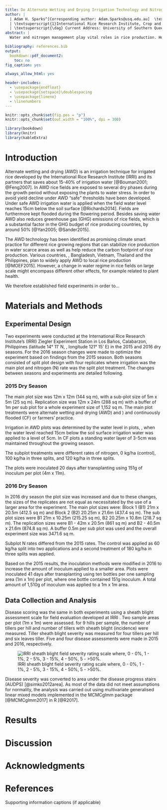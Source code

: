 ```yaml
---
title: Do Alternate Wetting and Drying Irrigation Technology and Nitrogen Rates Affect Rice Sheath Blight?
author: |
  | Adam H. Sparks^[Corresponding author: Adam.Sparks@usq.edu.au]  \textsuperscript{1\dag}, Nancy P. Castilla \textsuperscript{1}, Bjorn Ole Sander \textsuperscript{1}
  | \textsuperscript{1}International Rice Research Institute, Crop and Environmental Sciences Division, Los Baños, Laguna, Philippines, 4031
  | \textsuperscript{\dag} Current Address: University of Southern Queensland, Centre for Crop Health, West Street, Tooowoomba, Queensland, Australia, 4350
abstract: |
  Water and nitrogen management play vital roles in rice production. However, the mismanagement of these two management practices may trigger sheath blight of rice, caused by _Rhizoctonia solani_, which is favored by wet conditions, high relative humidity, and high nitrogen fertilizer levels. To understand how different combinations of water and nitrogen management affect sheath blight epidemics, we conducted two separate split-plot experiments with a water saving (alternate wetting and drying) regime and traditional flood irrigation regime combined with differing nitrogen treatments in the dry seasons of 2015 and 2016. Disease was scored in the same way in both experiments using a sheath blight assessment scale for field evaluation developed at the International Rice Research Institute to assess the severity on infected sheaths and leaves while sheath blight incidence on tillers were counted per hill. We were unable to detect any differences in disease in either experiment due to irrigation regime, N rates or the interaction of the two treatments in either season. This suggests that farmers can adopt water saving technologies without risking increased sheath blight incidence. We suggest that further cross-cutting research in this area is warranted.

bibliography: references.bib
output:
  bookdown::pdf_document2:
    toc: no
fig_caption: yes

always_allow_html: yes

header-includes:
  - \usepackage{endfloat}
  - \usepackage{setspace}\doublespacing
  - \usepackage{lineno}
  - \linenumbers
---
```


```r
knitr::opts_chunk$set(fig.pos = "p")
knitr::opts_chunk$set(out.width = "100%", dpi = 300)

library(bookdown)
library(knitr)
library(kableExtra)
```

# Introduction

Alternate wetting and drying (AWD) is an irrigation technique for irrigated rice developed by the International Rice Research Institute (IRRI) and its partners that saves about 15-40% of irrigation water [@Bouman2001; @Feng2007]. In AWD rice fields are exposed to several dry phases during the growth period without exposing the plants to water stress. In order to avoid yield decline under AWD “safe” thresholds have been developed. Under safe AWD irrigation water is applied when the field water level reaches 15cm below the soil surface [@Richards2014]. Fields are furthermore kept flooded during the flowering period. Besides saving water AWD also reduces greenhouse gas (GHG) emissions of rice fields, which is a substantial factor in the GHG budget of rice producing countries, by around 50% [@Yan2005; @Sander2015].

The AWD technology has been identified as promising climate smart practice for different rice growing regions that can stabilize rice production in water scarce areas as well as help reduce the carbon footprint of rice production. Various countries, \textit{e.g.}, Bangladesh, Vietnam, Thailand and the Philippines, plan to widely apply AWD to local rice production [@MOEF2015]. However, a change in water regime in rice fields on large scale might encompass different other effects, for example related to plant health.

We therefore established field experiments in order to…

# Materials and Methods

## Experimental Design

Two experiments were conducted at the International Rice Research Institute's (IRRI) Ziegler Experiment Station in Los Baños, Calabarzon, Philippines (latitude 14&deg; 11' N, , longitude 121&deg; 15' E) in the 2015 and 2016 dry seasons. For the 2016 season changes were made to optimize the experiment based on findings from the 2015 season. Both seasons consisted of split plot design with four replicates where irrigation was the main plot and nitrogen (N) rate was the split plot treatment. The changes between seasons and experiments are detailed following.

### 2015 Dry Season

The main plot size was 12m x 12m (144 sq m), with a sub-plot size of 5m x 5m (25 sq m). Replication size was 12m x 24m (288 sq m) with a buffer of 1m per sub plot for a whole experiment size of 1,152 sq m. The main plot treatments were alternate wetting and drying (AWD) and ) and continuously flooded (CF) or farmers' practice.

Irrigation in AWD plots was determined by the water level in plots, \emph{i.e.}, when the water level reached 15cm below the soil surface irrigation water was applied to a level of 5cm. In CF plots a standing water layer of 3-5cm was maintained throughout the growing season. 

The subplot treatments were different rates of nitrogen, 0 kg/ha (control), 100 kg/ha in three splits, and 120 kg/ha in three splits.

The plots were inoculated 20 days after transplanting using 151g of inoculum per plot (4m x 11m).

### 2016 Dry Season

In 2016 dry season the plot size was increased and due to these changes, the sizes of the replicates are not equal as necessitated by the use of a larger area for the experiment. The main plot sizes were: Block 1 (B1) 21m x 20.5m (412.5 sq m) and Block 2 (B2) 20.25m x 21.6m (437.4 sq m). The sub plot sizes were B1 21m x 10.25m (215.25 sq m), B2 20.25m x 10.8m (218.7 sq m). The replication sizes were B1 - 42m x 20.5m (861 sq m) and B2 - 40.5m x 21.6m (874.8 sq m). A buffer 0.5m per sub plot was used and the overall experiment size was 3471.6 sq m.

Subplot N rates differed from the 2015 rates. The control was applied as 60 kg/ha split into two applications and a second treatment of 180 kg/ha in three splits was applied.

Based on the 2015 results, the inoculation methods were modified in 2016 to increase the amount of inoculum applied to a smaller area. Plots were inoculated 41 days after transplanting using ten bottles per one sampling area (1m x 1m) per plot, where one bottle contained 151g inoculum. A total amount of 1,510g of inoculum was applied to a 1m x 1m area.

## Data Collection and Analysis

Disease scoring was the same in both experiments using a sheath blight assessment scale for field evaluation developed at IRRI \ref{figure1}. Two sample areas per plot (1m x 1m) were assessed. for 9 hills per sample, the number of tillers per hill and number of tillers with sheath blight (incidence) were measured. Tiller sheath blight severity was measured for four tillers per hill and six leaves tiller. Five and four disease assessments were made in 2015 and 2016, respectively.

![IRRI sheath blight field severity rating scale where, 0 - 0%, 1 - 1%, 2 - 5%,
3 - 15%, 4 - 50%, 5 - >50%. \label{figure1}](./Figures/Figure 1 IRRI Sheath Blight Severity Assessment.png)

Disease severity was converted to area under the disease progress stairs (AUDPS) [@simko2012area]. As most of the data did not meet assumptions for normality, the analysis was carried out using multivariate generalised linear mixed models implemented in the MCMCglmm package [@MCMCglmm2017] in R [@R2017].

# Results

# Discussion

# Acknowledgments

# References {#references .unnumbered}

Supporting information captions (if applicable)
